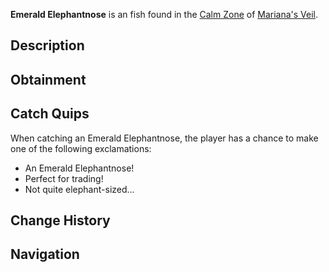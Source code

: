 {{FishInfobox
|image          = Emerald Elephantnose.png
|rarity         = Uncommon
|sea            = First Sea
|location       = [[Calm Zone]]
|sublocation    = 
|sources        = Fishing Rod
|radar_location = 
|xp             = 100
|weather        = Clear
|time           = Day
|season         = Summer
|bait           = Bagel
|base_weight    = 160
|base_value     = 1000
|weight_range   = 100
|base_chance    = 45
|base_resil     = 90
}}
'''Emerald Elephantnose''' is an {{Rarity|Uncommon}} fish found in the [[Calm Zone]] of [[Mariana's Veil]].

== Description ==
{{Description|A small fish with an elongated nose and emerald-green scales.|Bestiary Entry}}

== Obtainment ==
{{Description|Located in clear waters with a glistening green shine, typically during the day.|Bestiary Hint}}
{{Fish Availability|
Mariana's Veil/Calm Zone
|top_rods      = 
Astralhook Rod\221777.92\63861.68;
Ethereal Prism Rod\211194.55\57530.25;
Fast Rod\210452.11\53685.14;
No-Life Rod\209401.21\53413.66;
Rapid Rod\208579.38\50502.72;
Fortune Rod\118195.41\34037.5;
Firework Rod\207705.53\36214.84;
Nocturnal Rod\131631.91\81185.39;
Seraphic Rod\208576.86\53203.39;
Avalanche Rod\197459.79\37343.96;
Depthseeker Rod\195832.5\41540.09;
Challenger's Rod\190913.01\48697.73;
Rod Of The Forgotten Fang\190460\48582.17;
Verdant Shear Rod\184707.73\45530.66;
Zeus Rod\178020.61\45409.16;
Rod Of The Depths\173520.71\44264.15;
Blazebringer Rod\169264.38\42880.9;
Volcanic Rod\164318.35\34492.92;
Rod Of The Exalted One\162668.98\41493.29;
Trident Rod\145800.06\37192.77;
Free Spirit Rod\145621.47\37147.21;
Steady Rod\109666.59\20901.88
|recommended   = Ethereal Prism Rod
}}

== Catch Quips ==
When catching an Emerald Elephantnose, the player has a chance to make one of the following exclamations:
* An Emerald Elephantnose!
* Perfect for trading!
* Not quite elephant-sized...

== Change History ==
{{Change History|{{subst:Current Version}}}}

== Navigation ==
{{Fish Navbox|Calm Zone}}